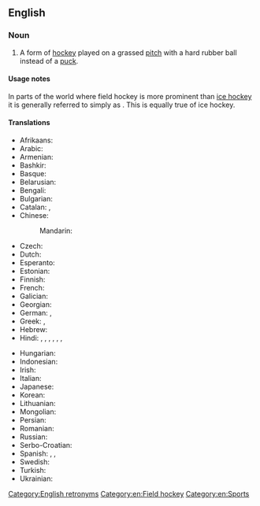 ==English==
{{wikipedia}}

===Noun===
{{en-noun|-}}

# A form of [[hockey]] played on a grassed [[pitch]] with a hard rubber ball instead of a [[puck]].

====Usage notes====
In parts of the world where field hockey is more prominent than [[ice hockey]] it is generally referred to simply as {{m|en|hockey}}. This is equally true of ice hockey.

====Translations====
{{trans-top|form of hockey}}
* Afrikaans: {{t|af|veldhokkie}}
* Arabic: {{t|ar|هوكي الحقل}}
* Armenian: {{t+|hy|մականախաղ}}
* Bashkir: {{t|ba|үлән хоккейы}}
* Basque: {{t|eu|belar hockey}}
* Belarusian: {{t|be|хакей на траве|m}}
* Bengali: {{t|bn|ফিল্ড হকি}}
* Bulgarian: {{t|bg|хокей на трева|m}}
* Catalan: {{t+|ca|hoquei sobre herba|m}}, {{t+|ca|hoquei}}
* Chinese:
*: Mandarin: {{t+|cmn|曲棍球|tr=qūgùnqiú|sc=Hani}}
* Czech: {{t|cs|pozemní hokej|m}}
* Dutch: {{t+|nl|hockey|n}}
* Esperanto: {{t|eo|gazonhokeo}}
* Estonian: {{t|et|maahoki}}
* Finnish: {{t+|fi|maahockey}}
* French: {{t+|fr|hockey sur gazon|m}}
* Galician: {{t|gl|hóckey sobre herba}}
* Georgian: {{t|ka|ბალახის ჰოკეი}}
* German: {{t+|de|Hockey|n}}, {{t+|de|Feldhockey|n}}
* Greek: {{t|el|χόκεϊ επί χόρτου}}, {{t|el|χόκεϋ επί χόρτου}}
* Hebrew: {{t|he|הוקי שדה}}
* Hindi: {{t|hi|हॉकी|m}}, {{t+|hi|हाकी|m}}, {{t|hi|हकी}}, {{t|hi|होकी|m}}, {{t|hi|फ़ील्ड हॉकी|m}}, {{t|hi|फील्ड हॉकी|m}}, {{t|hi|मैदानी हॉकी|m}}
{{trans-mid}}
* Hungarian: {{t+|hu|gyeplabda}}
* Indonesian: {{t|id|hoki lapangan}}
* Irish: {{t|ga|haca|m}}
* Italian: {{t|it|hockey su prato|m}}
* Japanese: {{t+|ja|フィールドホッケー|tr=fīrudohokkē|sc=Jpan}}
* Korean: {{t+|ko|필드하키}}
* Lithuanian: {{t|lt|žolės riedulys}}
* Mongolian: {{t|mn|талбайн хоккей|sc=Cyrl}}
* Persian: {{t|fa|هاکی روی چمن}}
* Romanian: {{t|ro|hochei pe iarbă|n}}
* Russian: {{t|ru|хокке́й на траве́|m}}
* Serbo-Croatian: {{t|sh|hokej na travi|m}}
* Spanish: {{t|es|hockey sobre hierba|m}}, {{t|es|hockey sobre césped|m}}, {{t|es|hockey sobre pasto|m}} {{q|Latin America}}
* Swedish: {{t+|sv|landhockey|c}}
* Turkish: {{t|tr|çim hokeyi}}
* Ukrainian: {{t|uk|хокей на траві|m}}
{{trans-bottom}}

[[Category:English retronyms]]
[[Category:en:Field hockey]]
[[Category:en:Sports]]
